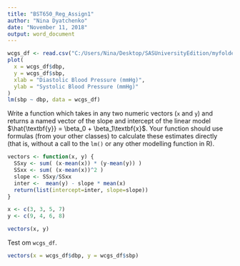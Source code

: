 ```yaml
---
title: "BST650_Reg_Assign1"
author: "Nina Dyatchenko"
date: "November 11, 2018"
output: word_document
---
```


```r
wcgs_df <- read.csv("C:/Users/Nina/Desktop/SASUniversityEdition/myfolders/EPH703 Tulay/wcgs.csv", header = TRUE, stringsAsFactors = FALSE)
plot(
  x = wcgs_df$dbp,
  y = wcgs_df$sbp,
  xlab = "Diastolic Blood Pressure (mmHg)",
  ylab = "Systolic Blood Pressure (mmHg)"
)
lm(sbp ~ dbp, data = wcgs_df)
```

Write a function which takes in any two numeric vectors (`x` and `y`) 
and returns a named vector of the slope and intercept of the linear model 
$\hat{\textbf{y}} = \beta_0 + \beta_1\textbf{x}$. Your function should use 
formulas (from your other classes) to calculate these estimates directly 
(that is, without a call to the `lm()` or any other modelling function in R).


```r
vectors <- function(x, y) {
  SSxy <- sum( (x-mean(x)) * (y-mean(y)) )
  SSxx <- sum( (x-mean(x))^2 )
  slope <- SSxy/SSxx
  inter <-  mean(y) - slope * mean(x)
  return(list(intercept=inter, slope=slope))
}

x <- c(3, 3, 5, 7)
y <- c(9, 4, 6, 8)

vectors(x, y)
```

Test om `wcgs_df`.
```r
vectors(x = wcgs_df$dbp, y = wcgs_df$sbp)
```